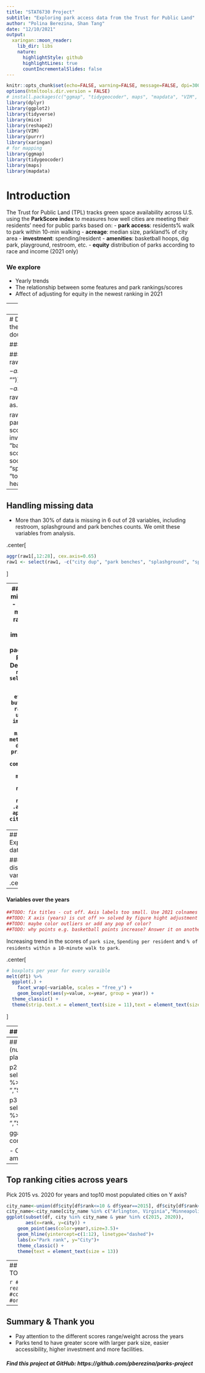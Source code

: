 ```yaml
---
title: "STAT6730 Project"
subtitle: "Exploring park access data from the Trust for Public Land"
author: "Polina Berezina, Shan Tang"
date: "12/10/2021"
output: 
  xaringan::moon_reader:
    lib_dir: libs
    nature:
      highlightStyle: github
      highlightLines: true
      countIncrementalSlides: false
---
```


```r
knitr::opts_chunk$set(echo=FALSE, warning=FALSE, message=FALSE, dpi=300) # setting global settings
options(htmltools.dir.version = FALSE) 
# install.packages(c("ggmap", "tidygeocoder", maps", "mapdata", "VIM", "reshape2", "mice"))
library(dplyr)
library(ggplot2)
library(tidyverse)
library(mice)
library(reshape2)
library(VIM)
library(purrr)
library(xaringan)
# for mapping 
library(ggmap)
library(tidygeocoder)
library(maps)
library(mapdata)
```
  
# Introduction
The Trust for Public Land (TPL) tracks green space availability across U.S. using the **ParkScore index** to measures how well cities are meeting their residents’ need for public parks based on: 
- **park access**: residents% walk to park within 10-min walking 
- **acreage**: median size, parkland% of city area
- **investment**: spending/resident
- **amenities**: basketball hoops, dig park, playground, restroom, etc.
- **equity** distribution of parks according to race and income (2021 only)

### We explore
- Yearly trends
- The relationship between some features and park rankings/scores
- Affect of adjusting for equity in the newest ranking in 2021

---
# Ranking of cities in 2020

```r
raw <- readr::read_csv('https://raw.githubusercontent.com/rfordatascience/tidytuesday/master/data/2021/2021-06-22/parks.csv')

city_locations <- select(raw, city, rank, year) %>% 
  filter(year == 2020, !city %in% c('Honolulu', 'Anchorage')) %>% # so that we show contiguous usa only, for 2020 year
  mutate(address = paste0(city,', USA'))  %>%  # without appending USA, algorithm confuses same-named cities in other countries
  geocode(address, method = 'osm', lat = lat, long = long) # geocode, or find lat long for each city

usa <- map_data("usa")
states <- map_data("state")

# geocode cities 
ggplot() + 
  geom_polygon(data = states, aes(x = long, y = lat, group = group), color="grey", fill="grey99") +
  coord_fixed(1.3) +
  guides(fill=FALSE) +
  geom_point(data=city_locations, aes(x=long, y=lat), size = 1.4,colour = "black") + 
  geom_point(data=city_locations, aes(x=long, y=lat,  color=rank), size=1) +
  scale_colour_gradient2(low ="#fc8d59", mid="#ffffbf", high = "#91cf60", midpoint = 48) +
  theme_void()
```


---
# Data cleaning
- Year as a factor
- Removed % and $ in the data frame, convert variables from string (%) to double (0-1)
- rename the column names

#### Before
```r
raw$year <- as.factor(raw$year)
original.colnames <- colnames(raw) # save for the 2021 data used later
head(raw[,c(1:3,6,8,10)], 1)   ### show the changes that we made
```

#### After
```r
library(stringr)
# replace with dplyr?
raw$park_pct_city_data<- as.numeric(str_replace_all(raw$park_pct_city_data, "%", ""))
raw$pct_near_park_data<- as.numeric(str_replace_all(raw$pct_near_park_data, "%", ""))
raw$spend_per_resident_data<- as.numeric(gsub("\\$","",raw$spend_per_resident_data))

raw1<-raw
colnames(raw1)<-c("year","rank","city","med park size","park size score1","park size pct", "park size score2",
                 "park access","park access socre","park investment","park investment score",
                 "basketball","basketball score", "dogpark",  "dogpark score", "playground", "playground score",
                 "rec sr","rec sr socre","restroom", "restroom score" , "splashground",  "splashground score",
                 "amenities score", "total scores", "total%","city dup","park benches")
head(raw1[,c(1:3,6,8,10)], 1)
```

---
## Handling missing data

- More than 30% of data is missing in 6 out of 28 variables, including restroom, splashground and park benches counts. We omit these variables from analysis. 

.center[
```r
aggr(raw1[,12:28], cex.axis=0.65)
raw1 <- select(raw1, -c("city dup", "park benches", "splashground", "splashground score", "restroom score", "restroom"))
```
]

---
## Handling missing data
- Assuming missing at random for others: impute using mice package with PMM Hot Deck method
```r
raw2 <- select(raw, -c(city, rank)) # everything but city and rank - not useful in imputations
imp <- mice(raw2, method="pmm", donors=5, print=FALSE) 
df <- complete(imp, 1) %>% mutate(., city = raw$city, rank = raw$rank, .after=1) # append back city and rank vars
```

---
## Exploratory data analysis

#### The distribution of variables
.center[
```r
#basic histogram
df1<-df
colnames(df1)<-c("year","city","rank","med park size","park size score1","park size pct", "park size score2",
                 "park access","park access socre","park investment","park investment score",
                 "basketball","basketball score", "dogpark",  "dogpark score", "playground", "playground score",
                 "rec sr","rec sr socre","restroom", "restroom score" , "splashground",  "splashground score",
                 "amenities score", "total scores", "total%","city dup","park benches")
melt(df1) %>% 
  ggplot(.,aes(x = value)) +  ##,mapping = aes(value, after_stat(density))
      facet_wrap(~variable,scales = "free_x") + 
      geom_histogram() +    #geom_histogram() + # geom_boxplot()  stat_bin(binwidth = h_sturges)
    theme_classic() +
    theme(strip.text.x = element_text(size = 11), text = element_text(size = 9), axis.text.x = element_text(angle=90)) 
```
]


---
#### Variables over the years
```r
##TODO: fix titles - cut off. Axis labels too small. Use 2021 colnames as titles?  >> solved by renaming and figure width adjustment
##TODO: X axis (years) is cut off >> solved by figure hight adjustment
##TODO: maybe color outliers or add any pop of color? 
##TODO: why points e.g. basketball points increase? Answer it on another slide with dplyr or another plot. >> different max. scores, will answer it inn the scores  vs. features plots
```

Increasing trend in the scores of `park size`, `Spending per resident` and `% of residents within a 10-minute walk to park`.

.center[
```r
# boxplots per year for every varaible
melt(df1) %>% 
  ggplot(.) + 
    facet_wrap(~variable, scales = "free_y") + 
    geom_boxplot(aes(y=value, x=year, group = year)) +
  theme_classic() +
  theme(strip.text.x = element_text(size = 11),text = element_text(size = 9), axis.text.x = element_text(angle=90)) 
```
]

---
## Park Scores vs. Features 
.center[
```r
library(ggpubr)
##use function to reduce copy and past
plot_trend<-function(df_sub, labsname){
  ##labsname = c(title, xlab, ylab)
  pp<- ggplot( df_sub, aes_string(x=names(df_sub)[1], y=names(df_sub)[2], color=names(df_sub)[3]) )+ 
    geom_point(alpha=0.6)+
    labs(title=labsname[1], x=labsname[2], y=labsname[3])+
    theme_classic() +
    theme(text = element_text(size = 9))
    
  return(pp)
}

p1<- df %>% 
  select(med_park_size_data,med_park_size_points,year) %>% 
  plot_trend (labsname=c("Size Score 1 VS. Median Park Size", "Median Park Size (Acres)", "Score") )

p2<-df %>% 
  select(park_pct_city_data,park_pct_city_points,year) %>% 
  plot_trend (labsname=c("Size Score 2 VS. % Park Size", "Park Size (% city area) ", "Score") ) 
  
p3<- df %>% 
  select(pct_near_park_data,pct_near_park_points,year) %>% 
  plot_trend (labsname=c("Access Score VS. Accessibility", "Residents% within 10-min Walking", "Score") )
  
p4<- df %>% 
  select(spend_per_resident_data,spend_per_resident_points,year) %>% 
  plot_trend (labsname=c("Cost Score VS. Investment", "Cost per resident ($)", "Score") )

ggarrange(p1, p2, p3, p4,
          ncol = 2, nrow = 2,
          common.legend = TRUE, legend="bottom")
```
]

- Different max. scores or score weight across years.
- Increasing trend in score with larger park size, easier accessibility and higher investment in parks

---
## Park Scores vs. Features
- Amenities: (number of)basketball hoops, dog parks, playgrounds
```r
p1<- df %>% 
  select(basketball_data,basketball_points,year) %>% 
  plot_trend (labsname=c("Basketball Hoops", " ", "Score") )
```
.center[
```r
p1<- df %>% 
  select(basketball_data,basketball_points,year) %>% 
  plot_trend (labsname=c("Basketball Hoops", " ", "Score") )

p2<-df %>% 
  select(dogpark_data,dogpark_points,year) %>% 
  plot_trend (labsname=c("Dog Parks", " ", "Score") ) 
  
p3<- df %>% 
  select(playground_data,playground_points,year) %>% 
  plot_trend (labsname=c("Playgrounds", " ", "Score") )

ggarrange(p1, p2, p3, 
          ncol = 3, nrow = 1,
          common.legend = TRUE, legend="bottom")
```
]

- Overall increasing trend in score with better amenities

---
## Top ranking cities across years

Pick 2015 vs. 2020 for years and top10 most populated cities on Y axis? 
```r
city_name<-union(df$city[df$rank<=10 & df$year==2015], df$city[df$rank<=10 & df$year==2020])  ## city
city_name<-city_name[city_name %in% c("Arlington, Virginia","Minneapolis","Irvine") ==FALSE]
ggplot(subset(df, city %in% city_name & year %in% c(2015, 2020)),
       aes(x=rank, y=city)) +
    geom_point(aes(color=year),size=3.5)+
    geom_hline(yintercept=c(1:12), linetype="dashed")+
    labs(x="Park rank", y="City")+
    theme_classic() +
    theme(text = element_text(size = 13))
```


---
## Exploring equity in 2021
TODO: finish

```r
#df.2021 <- read.csv('parks_2021.csv')
#colnames(df.2021)
#original.colnames
```


---
## Summary & Thank you
- Pay attention to the different scores range/weight across the years
- Parks tend to have greater score with larger park size, easier accessibility, higher investment and more facilities. 

##### Find this project at GitHub: https://github.com/pberezina/parks-project

